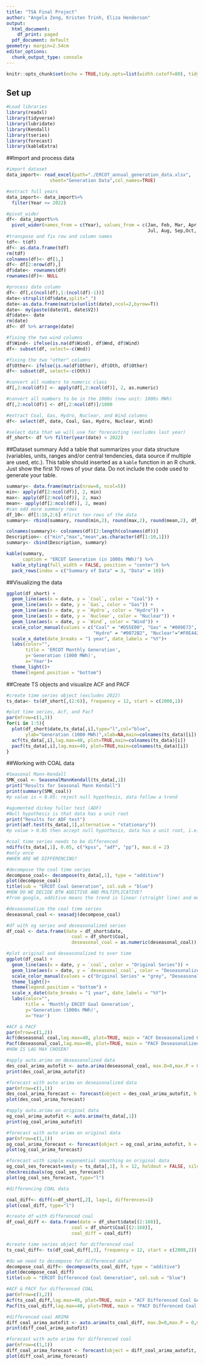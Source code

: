 ```yaml
---
title: "TSA Final Project"
author: "Angela Zeng, Kristen Trinh, Eliza Henderson"
output:
  html_document:
    df_print: paged
  pdf_document: default
geometry: margin=2.54cm
editor_options:
  chunk_output_type: console
---
```


```r
knitr::opts_chunk$set(echo = TRUE,tidy.opts=list(width.cutoff=80), tidy=FALSE) 
```

## Set up
```r
#Load libraries 
library(readxl)
library(tidyverse)
library(lubridate)
library(Kendall)
library(tseries)
library(forecast)
library(kableExtra)
```

##Import and process data 
```r
#import dataset 
data_import<- read_excel(path="./ERCOT_annual_generation_data.xlsx",
                sheet="Generation Data",col_names=TRUE)

#extract full years
data_import<- data_import%>%
  filter(Year <= 2022)

#pivot_wider
df<- data_import%>% 
  pivot_wider(names_from = c(Year), values_from = c(Jan, Feb, Mar, Apr,May,Jun,
                                                    Jul, Aug, Sep,Oct, Nov, Dec))
#transpose and fix row and column names 
tdf<- t(df)
df<- as.data.frame(tdf)
rm(tdf)
colnames(df)<- df[1,]
df<- df[2:nrow(df),]
df$date<- rownames(df)
rownames(df)<- NULL

#process date column 
df<- df[,c(ncol(df),1:(ncol(df)-1))]
date<-strsplit(df$date,split="_")
date<-as.data.frame(matrix(unlist(date),ncol=2,byrow=T))
date<- my(paste(date$V1, date$V2))
df$date<- date
rm(date)
df<- df %>% arrange(date)

#fixing the two wind columns 
df$Wind<- ifelse(is.na(df$Wind), df$Wnd, df$Wind)
df<- subset(df, select=-c(Wnd))

#fixing the two "other" columns 
df$Other<- ifelse(is.na(df$Other), df$Oth, df$Other)
df<- subset(df, select=-c(Oth))

#convert all numbers to numeric class 
df[,2:ncol(df)] <- apply(df[,2:ncol(df)], 2, as.numeric)

#convert all numbers to be in the 1000s (new unit: 1000s MWh)
df[,2:ncol(df)] <- df[,2:ncol(df)]/1000

#extract Coal, Gas, Hydro, Nuclear, and Wind columns 
df<- select(df, date, Coal, Gas, Hydro, Nuclear, Wind)

#select data that we will use for forecasting (excludes last year)
df_short<- df %>% filter(year(date) < 2022)
```

##Dataset summary 
Add a table that summarizes your data structure (variables, units, ranges and/or central tendencies, data source if multiple are used, etc.). This table should inserted as a `kable` function in an R chunk. Just show the first 10 rows of your data. Do not include the code used to generate your table.
```r
summary<- data.frame(matrix(nrow=0, ncol=5))
min<- apply(df[2:ncol(df)], 2, min)
max<- apply(df[2:ncol(df)], 2, max)
mean<- apply(df[2:ncol(df)], 2, mean)
#can add more summary rows 
df_10<- df[1:10,2:6] #first ten rows of the data 
summary<- rbind(summary, round(min,2), round(max,2), round(mean,2), df_10)

colnames(summary)<- colnames(df)[2:length(colnames(df))]
Description<- c("min","max","mean",as.character(df[1:10,1]))
summary<- cbind(Description, summary)

kable(summary, 
      caption = "ERCOT Generation (in 1000s MWh)") %>%
  kable_styling(full_width = FALSE, position = "center") %>%
  pack_rows(index = c("Summary of Data" = 3, "Data" = 10))
```


##Visualizing the data 
```r
ggplot(df_short) +
  geom_line(aes(x = date, y = `Coal`, color = "Coal")) +
  geom_line(aes(x = date, y = `Gas`, color = "Gas")) +
  geom_line(aes(x = date, y = `Hydro`, color = "Hydro")) +
  geom_line(aes(x = date, y = `Nuclear`, color = "Nuclear")) +
  geom_line(aes(x = date, y = `Wind`, color = "Wind")) +
  scale_color_manual(values = c("Coal" = "#D55E00", "Gas" = "#009E73", 
                                "Hydro" = "#0072B2", "Nuclear"="#F0E442", "Wind"="#CC79A7"))+
  scale_x_date(date_breaks = "1 year", date_labels = "%Y")+
  labs(color="",
       title = 'ERCOT Monthly Generation',
       y='Generation (1000 MWh)',
       x='Year')+
  theme_light()+
  theme(legend.position = "bottom")
```

##Create TS objects and visualize ACF and PACF
```r
#create time series object (excludes 2022)
ts_data<- ts(df_short[,(2:6)], frequency = 12, start = c(2008,1))

#plot time series, Acf, and Pacf
par(mfrow=c(1,3))
for(i in 1:5){
  plot(df_short$date,ts_data[,i],type="l",col="blue",
       ylab="Generation (1000 MWh)",xlab=NA,main=colnames(ts_data)[i])
  acf(ts_data[,i],lag.max=40, plot=TRUE,main=colnames(ts_data)[i])
  pacf(ts_data[,i],lag.max=40, plot=TRUE,main=colnames(ts_data)[i])
}
```

##Working with COAL data
```r
#Seasonal Mann-Kendall
SMK_coal <- SeasonalMannKendall(ts_data[,1])
print("Results for Seasonal Mann Kendall")
print(summary(SMK_coal))
#p value is < 0.05: reject null hypothesis, data follow a trend

#agumented dickey fuller test (ADF)
#Null hypothesis is that data has a unit root
print("Results for ADF test")
print(adf.test(ts_data[,1],alternative = "stationary"))
#p value > 0.05 then accept null hypothesis, data has a unit root, i.e., stochastic trend

#coal time series needs to be differenced
ndiffs(ts_data[,1], 0.05, c("kpss", "adf", "pp"), max.d = 2)
#only once 
#WHEN ARE WE DIFFERENCING? 

#decompose the coal time series 
decompose_coal<- decompose(ts_data[,1], type = "additive")
plot(decompose_coal) 
title(sub = "ERCOT Coal Generation", col.sub = "blue")
#HOW DO WE DECIDE BTW ADDITIVE AND MULTIPLICATIVE?
#from google, additive means the trend is linear (straight line) and multiplicative means there are changes to widiths or heights of seasonal periods over time -k

#deseasonalize the coal time series
deseasonal_coal <- seasadj(decompose_coal) 

#df with og series and deseasonalized series 
df_coal <- data.frame(date = df_short$date,
                        coal = df_short$Coal,
                        deseasonal_coal = as.numeric(deseasonal_coal))

#plot original and deseasonalized ts over time 
ggplot(df_coal) +
  geom_line(aes(x = date, y = `coal`, color = "Original Series")) +
  geom_line(aes(x = date, y = `deseasonal_coal`, color = "Deseasonalized Series")) +
  scale_color_manual(values = c("Original Series" = "grey", "Deseasonalized Series" = "#D55E00"))+
  theme_light()+
  theme(legend.position = "bottom") +
  scale_x_date(date_breaks = "1 year", date_labels = "%Y")+
  labs(color="",
       title = 'Monthly ERCOT Goal Generation',
       y='Generation (1000s MWh)',
       x='Year')

#ACF & PACF
par(mfrow=c(1,2))
Acf(deseasonal_coal,lag.max=40, plot=TRUE, main = "ACF Deseasonalized Coal Generation")
Pacf(deseasonal_coal,lag.max=40, plot=TRUE, main = "PACF Deseasonalized Coal Generation")
#HOW IS LAG MAX CHOSEN?

#apply auto.arima on deseasonalized data 
des_coal_arima_autofit <- auto.arima(deseasonal_coal, max.D=0,max.P = 0,max.Q=0)
print(des_coal_arima_autofit)

#forecast with auto arima on deseasonalized data 
par(mfrow=c(1,1))
des_coal_arima_forecast <- forecast(object = des_coal_arima_autofit, h = 12)
plot(des_coal_arima_forecast)

#apply auto.arima on original data 
og_coal_arima_autofit <- auto.arima(ts_data[,1])
print(og_coal_arima_autofit)

#forecast with auto arima on original data 
par(mfrow=c(1,1))
og_coal_arima_forecast <- forecast(object = og_coal_arima_autofit, h = 12)
plot(og_coal_arima_forecast)

#forecast with simple exponential smoothing on original data
og_coal_ses_forecast=ses(y = ts_data[,1], h = 12, holdout = FALSE, silent = FALSE)  
checkresiduals(og_coal_ses_forecast)
plot(og_coal_ses_forecast, type="l")

```



```r
#differencing COAL data

coal_diff<- diff(x=df_short[,2], lag=1, differences=1)
plot(coal_diff, type="l")

#create df with differenced coal
df_coal_diff <- data.frame(date = df_short$date[(2:168)],
                        coal = df_short$Coal[(2:168)],
                        coal_diff = coal_diff)

#create time series object for differenced coal
ts_coal_diff<- ts(df_coal_diff[,3], frequency = 12, start = c(2008,2))

#do we need to decompose for differenced data?
decompose_coal_diff<- decompose(ts_coal_diff, type = "additive")
plot(decompose_coal_diff) 
title(sub = "ERCOT Differenced Coal Generation", col.sub = "blue")

#ACF & PACF for differenced COAL
par(mfrow=c(1,2))
Acf(ts_coal_diff,lag.max=40, plot=TRUE, main = "ACF Differenced Coal Generation")
Pacf(ts_coal_diff,lag.max=40, plot=TRUE, main = "PACF Differenced Coal Generation")

#differenced coal ARIMA
diff_coal_arima_autofit <- auto.arima(ts_coal_diff, max.D=0,max.P = 0,max.Q=0)
print(diff_coal_arima_autofit)

#forecast with auto arima for differenced coal
par(mfrow=c(1,1))
diff_coal_arima_forecast <- forecast(object = diff_coal_arima_autofit, h = 12)
plot(diff_coal_arima_forecast)

```


